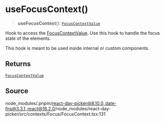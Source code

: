 # useFocusContext()

<a id="undefined" name="undefined"></a>

> **useFocusContext**(): [`FocusContextValue`](/docs/api/main/type-aliases/FocusContextValue.md)

Hook to access the [FocusContextValue](/docs/api/main/type-aliases/FocusContextValue.md). Use this hook to handle the
focus state of the elements.

This hook is meant to be used inside internal or custom components.

## Returns

[`FocusContextValue`](/docs/api/main/type-aliases/FocusContextValue.md)

## Source

node\_modules/.pnpm/react-day-picker@8.10.0\_date-fns@3.3.1\_react@18.2.0/node\_modules/react-day-picker/src/contexts/Focus/FocusContext.tsx:131
